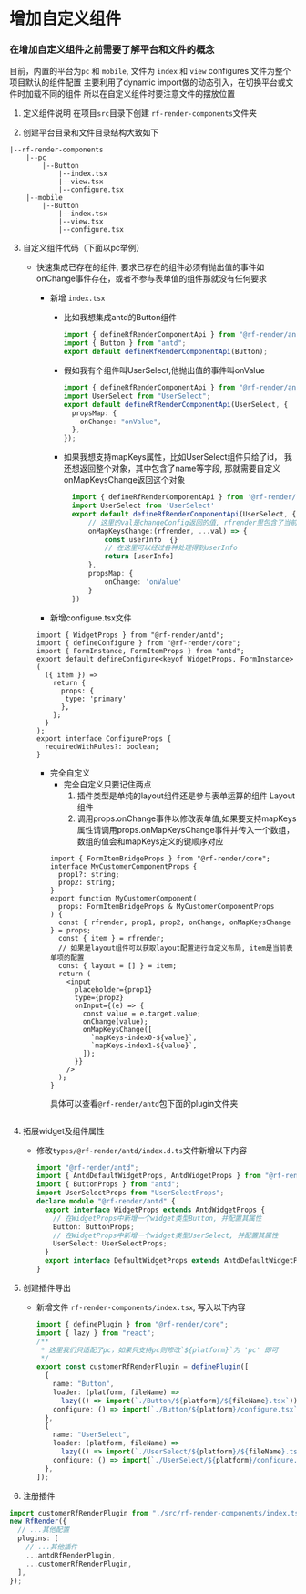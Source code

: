 # 增加自定义组件

### 在增加自定义组件之前需要了解平台和文件的概念

目前，内置的平台为`pc` 和 `mobile`, 文件为 `index` 和 `view`
configures 文件为整个项目默认的组件配置
主要利用了dynamic import做的动态引入，在切换平台或文件时加载不同的组件
所以在自定义组件时要注意文件的摆放位置

1. 定义组件说明
   在项目`src`目录下创建 `rf-render-components`文件夹

2. 创建平台目录和文件目录结构大致如下

```
|--rf-render-components
    |--pc
        |--Button
            |--index.tsx
            |--view.tsx
            |--configure.tsx
    |--mobile
        |--Button
            |--index.tsx
            |--view.tsx
            |--configure.tsx
```

3. 自定义组件代码（下面以pc举例）

   - 快速集成已存在的组件, 要求已存在的组件必须有抛出值的事件如onChange事件存在，或者不参与表单值的组件那就没有任何要求

     - 新增 `index.tsx`

       - 比如我想集成antd的Button组件

         ```ts
         import { defineRfRenderComponentApi } from "@rf-render/antd";
         import { Button } from "antd";
         export default defineRfRenderComponentApi(Button);
         ```

       - 假如我有个组件叫UserSelect,他抛出值的事件叫onValue

         ```ts
         import { defineRfRenderComponentApi } from "@rf-render/antd";
         import UserSelect from "UserSelect";
         export default defineRfRenderComponentApi(UserSelect, {
           propsMap: {
             onChange: "onValue",
           },
         });
         ```

       - 如果我想支持mapKeys属性，比如UserSelect组件只给了id， 我还想返回整个对象，其中包含了name等字段, 那就需要自定义onMapKeysChange返回这个对象

         ```ts
           import { defineRfRenderComponentApi } from '@rf-render/antd'
           import UserSelect from 'UserSelect'
           export default defineRfRenderComponentApi(UserSelect, {
               // 这里的val是changeConfig返回的值, rfrender里包含了当前表单的配置项
               onMapKeysChange:(rfrender, ...val) => {
                   const userInfo  {}
                   // 在这里可以经过各种处理得到userInfo
                   return [userInfo]
               },
               propsMap: {
                   onChange: 'onValue'
               }
           })
         ```

     - 新增configure.tsx文件

     ```tsx
     import { WidgetProps } from "@rf-render/antd";
     import { defineConfigure } from "@rf-render/core";
     import { FormInstance, FormItemProps } from "antd";
     export default defineConfigure<keyof WidgetProps, FormInstance>(
       ({ item }) => 
         return {
           props: {
            type: 'primary'
           },
         };
       }
     );
     export interface ConfigureProps {
       requiredWithRules?: boolean;
     }
     ```

     - 完全自定义
       - 完全自定义只要记住两点
         1. 插件类型是单纯的layout组件还是参与表单运算的组件 Layout组件
         2. 调用props.onChange事件以修改表单值,如果要支持mapKeys属性请调用props.onMapKeysChange事件并传入一个数组，数组的值会和mapKeys定义的键顺序对应
       ```tsx
       import { FormItemBridgeProps } from "@rf-render/core";
       interface MyCustomerComponentProps {
         prop1?: string;
         prop2: string;
       }
       export function MyCustomerComponent(
         props: FormItemBridgeProps & MyCustomerComponentProps
       ) {
         const { rfrender, prop1, prop2, onChange, onMapKeysChange } = props;
         const { item } = rfrender;
         // 如果是layout组件可以获取layout配置进行自定义布局, item是当前表单项的配置
         const { layout = [] } = item;
         return (
           <input
             placeholder={prop1}
             type={prop2}
             onInput={(e) => {
               const value = e.target.value;
               onChange(value);
               onMapKeysChange([
                 `mapKeys-index0-${value}`,
                 `mapKeys-index1-${value}`,
               ]);
             }}
           />
         );
       }
       ```
       具体可以查看`@rf-render/antd`包下面的plugin文件夹

   ```

   ```

4. 拓展widget及组件属性

   - 修改`types/@rf-render/antd/index.d.ts`文件新增以下内容

     ```ts
     import "@rf-render/antd";
     import { AntdDefaultWidgetProps, AntdWidgetProps } from "@rf-render/antd";
     import { ButtonProps } from "antd";
     import UserSelectProps from "UserSelectProps";
     declare module "@rf-render/antd" {
       export interface WidgetProps extends AntdWidgetProps {
         // 在WidgetProps中新增一个widget类型Button, 并配置其属性
         Button: ButtonProps;
         // 在WidgetProps中新增一个widget类型UserSelect, 并配置其属性
         UserSelect: UserSelectProps;
       }
       export interface DefaultWidgetProps extends AntdDefaultWidgetProps {}
     }
     ```

5. 创建插件导出
   - 新增文件 `rf-render-components/index.tsx`, 写入以下内容
     ```ts
     import { definePlugin } from "@rf-render/core";
     import { lazy } from "react";
     /**
      * 这里我们只适配了pc，如果只支持pc则修改`${platform}`为 'pc' 即可
      */
     export const customerRfRenderPlugin = definePlugin([
       {
         name: "Button",
         loader: (platform, fileName) =>
           lazy(() => import(`./Button/${platform}/${fileName}.tsx`)),
         configure: () => import(`./Button/${platform}/configure.tsx`))
       },
       {
         name: "UserSelect",
         loader: (platform, fileName) =>
           lazy(() => import(`./UserSelect/${platform}/${fileName}.tsx`)),
         configure: () => import(`./UserSelect/${platform}/configure.tsx`))
       },
     ]);
     ```
6. 注册插件

```ts
import customerRfRenderPlugin from "./src/rf-render-components/index.tsx";
new RfRender({
  // ...其他配置
  plugins: [
    // ...其他插件
    ...antdRfRenderPlugin,
    ...customerRfRenderPlugin,
  ],
});
```

